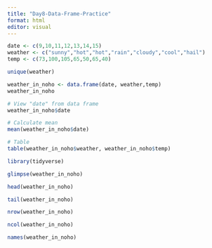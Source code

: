 ```yaml
---
title: "Day8-Data-Frame-Practice"
format: html
editor: visual
---
```


```r
date <- c(9,10,11,12,13,14,15)
weather <- c("sunny","hot","hot","rain","cloudy","cool","hail")
temp <- c(73,100,105,65,50,65,40)
```

```r
unique(weather)
```

```r
weather_in_noho <- data.frame(date, weather,temp)
weather_in_noho
```

```r
# View "date" from data frame
weather_in_noho$date

# Calculate mean
mean(weather_in_noho$date)

# Table
table(weather_in_noho$weather, weather_in_noho$temp)
```

```r
library(tidyverse)

glimpse(weather_in_noho)
```

```r
head(weather_in_noho)

tail(weather_in_noho)

nrow(weather_in_noho)

ncol(weather_in_noho)

names(weather_in_noho)
```